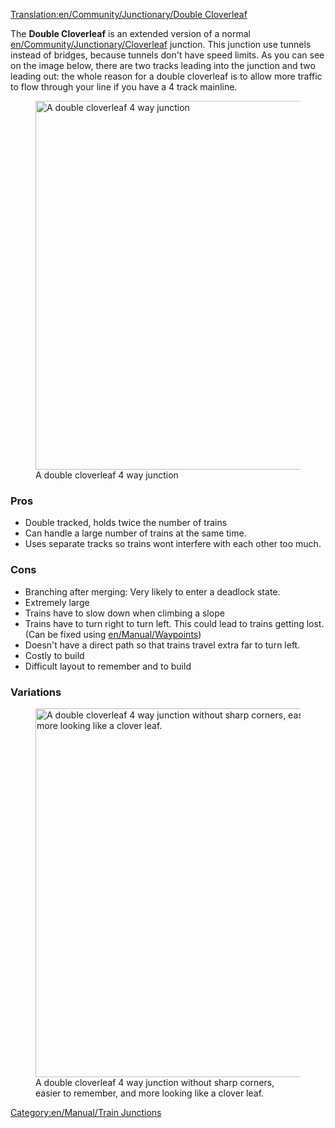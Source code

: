 [[Translation:en/Community/Junctionary/Double Cloverleaf]]

{{en/Community/Junctionary/Navigation}}
The '''Double Cloverleaf''' is an extended version of a normal [[en/Community/Junctionary/Cloverleaf]] junction.
This junction use tunnels instead of bridges, because tunnels don't have speed limits.
As you can see on the image below, there are two tracks leading into the junction and two leading out: the whole reason for a double cloverleaf is to allow more traffic to flow through your line if you have a 4 track mainline.

[[File:en/Community/Junctionary/Double cloverleaf.png|none|thumb|590px|A double cloverleaf 4 way junction]]

===Pros===
* Double tracked, holds twice the number of trains
* Can handle a large number of trains at the same time.
* Uses separate tracks so trains wont interfere with each other too much.

===Cons===
* Branching after merging: Very likely to enter a deadlock state.
* Extremely large
* Trains have to slow down when climbing a slope
* Trains have to turn right to turn left. This could lead to trains getting lost. (Can be fixed using [[en/Manual/Waypoints]])
* Doesn't have a direct path so that trains travel extra far to turn left.
* Costly to build
* Difficult layout to remember and to build

===Variations===
[[File:en/Community/Junctionary/DoubleCloverleafVariation.png|none|thumb|590px|A double cloverleaf 4 way junction without sharp corners, easier to remember, and more looking like a clover leaf.]]

[[Category:en/Manual/Train Junctions]]